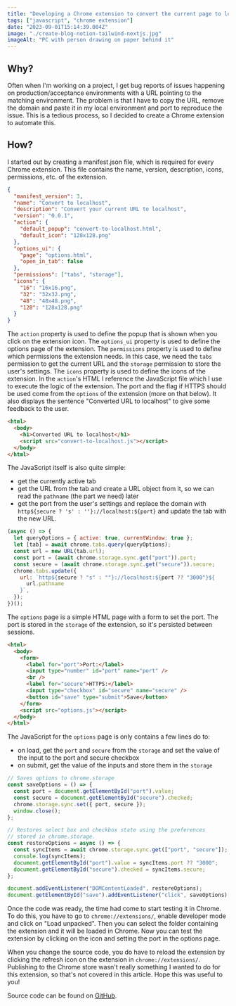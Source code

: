```yaml
---
title: "Developing a Chrome extension to convert the current page to localhost"
tags: ["javascript", "chrome extension"]
date: "2023-09-01T15:14:39.004Z"
image: "./create-blog-notion-tailwind-nextjs.jpg"
imageAlt: "PC with person drawing on paper behind it"
---
```


## Why?

Often when I'm working on a project, I get bug reports of issues happening on production/acceptance environments with a URL pointing to the matching environment. The problem is that I have to copy the URL, remove the domain and paste it in my local environment and port to reproduce the issue. This is a tedious process, so I decided to create a Chrome extension to automate this.

## How?

I started out by creating a manifest.json file, which is required for every Chrome extension. This file contains the name, version, description, icons, permissions, etc. of the extension.

```json title="manifest.json"
{
  "manifest_version": 3,
  "name": "Convert to localhost",
  "description": "Convert your current URL to localhost",
  "version": "0.0.1",
  "action": {
    "default_popup": "convert-to-localhost.html",
    "default_icon": "128x128.png"
  },
  "options_ui": {
    "page": "options.html",
    "open_in_tab": false
  },
  "permissions": ["tabs", "storage"],
  "icons": {
    "16": "16x16.png",
    "32": "32x32.png",
    "48": "48x48.png",
    "128": "128x128.png"
  }
}
```

The `action` property is used to define the popup that is shown when you click on the extension icon. The `options_ui` property is used to define the options page of the extension. The `permissions` property is used to define which permissions the extension needs. In this case, we need the `tabs` permission to get the current URL and the `storage` permission to store the user's settings. The `icons` property is used to define the icons of the extension.
In the `action`'s HTML I reference the JavaScript file which I use to execute the logic of the extension.
The port and the flag if HTTPS should be used come from the `options` of the extension (more on that below).
It also displays the sentence "Converted URL to localhost" to give some feedback to the user.

```html title="convert-to-localhost.html"
<html>
  <body>
    <h1>Converted URL to localhost</h1>
    <script src="convert-to-localhost.js"></script>
  </body>
</html>
```

The JavaScript itself is also quite simple:

- get the currently active tab
- get the URL from the tab and create a URL object from it, so we can read the `pathname` (the part we need) later
- get the port from the user's settings and replace the domain with `http${secure ? 's' : ''}://localhost:${port}` and update the tab with the new URL.

```javascript title="convert-to-localhost.js"
(async () => {
  let queryOptions = { active: true, currentWindow: true };
  let [tab] = await chrome.tabs.query(queryOptions);
  const url = new URL(tab.url);
  const port = (await chrome.storage.sync.get("port")).port;
  const secure = (await chrome.storage.sync.get("secure")).secure;
  chrome.tabs.update({
    url: `http${secure ? "s" : ""}://localhost:${port ?? "3000"}${
      url.pathname
    }`,
  });
})();
```

The `options` page is a simple HTML page with a form to set the port. The port is stored in the `storage` of the extension, so it's persisted between sessions.

```html title="options.html"
<html>
  <body>
    <form>
      <label for="port">Port:</label>
      <input type="number" id="port" name="port" />
      <br />
      <label for="secure">HTTPS:</label>
      <input type="checkbox" id="secure" name="secure" />
      <button id="save" type="submit">Save</button>
    </form>
    <script src="options.js"></script>
  </body>
</html>
```

The JavaScript for the `options` page is only contains a few lines do to:

- on load, get the `port` and `secure` from the `storage` and set the value of the input to the port and secure checkbox
- on submit, get the value of the inputs and store them in the `storage`

```js title="options.js"
// Saves options to chrome.storage
const saveOptions = () => {
  const port = document.getElementById("port").value;
  const secure = document.getElementById("secure").checked;
  chrome.storage.sync.set({ port, secure });
  window.close();
};

// Restores select box and checkbox state using the preferences
// stored in chrome.storage.
const restoreOptions = async () => {
  const syncItems = await chrome.storage.sync.get(["port", "secure"]);
  console.log(syncItems);
  document.getElementById("port").value = syncItems.port ?? "3000";
  document.getElementById("secure").checked = syncItems.secure;
};

document.addEventListener("DOMContentLoaded", restoreOptions);
document.getElementById("save").addEventListener("click", saveOptions);
```

Once the code was ready, the time had come to start testing it in Chrome. To do this, you have to go to `chrome://extensions/`, enable developer mode and click on "Load unpacked". Then you can select the folder containing the extension and it will be loaded in Chrome. Now you can test the extension by clicking on the icon and setting the port in the options page.

When you change the source code, you do have to reload the extension by clicking the refresh icon on the extension in `chrome://extensions/`.
Publishing to the Chrome store wasn't really something I wanted to do for this extension, so that's not covered in this article.
Hope this was useful to you!

Source code can be found on [GitHub](https://github.com/thomasledoux1/chrome-extension-localhost).
